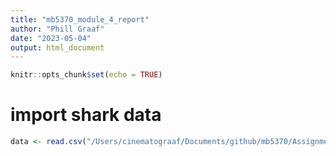 ```yaml
---
title: "mb5370_module_4_report"
author: "Phill Graaf"
date: "2023-05-04"
output: html_document
---
```


```r
knitr::opts_chunk$set(echo = TRUE)
```

# import shark data

```r
data <- read.csv("/Users/cinematograaf/Documents/github/mb5370/Assignment 2/shark_control_program.csv")
```

